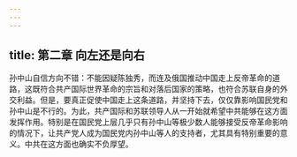 ```yaml
---
---
---
```

title: 第二章 向左还是向右
---




孙中山自信方向不错：不能因疑陈独秀，而连及俄国推动中国走上反帝革命的道路，这既符合共产国际世界革命的宗旨和对落后国家的策略，也符合苏联自身的外交利益。但是，要真正促使中国走上这条道路，并坚持下去，仅仅靠影响国民党和孙中山是不行的。为此，共产国际和苏联领导人从一开始就希望中共能够在这方面发挥作用。特别是在国民党上层几乎只有孙中山等极少数人能够接受反帝革命影响的情况下，让共产党人成为国民党内孙中山等人的支持者，尤其具有特别重要的意义。中共在这方面也确实不负厚望。